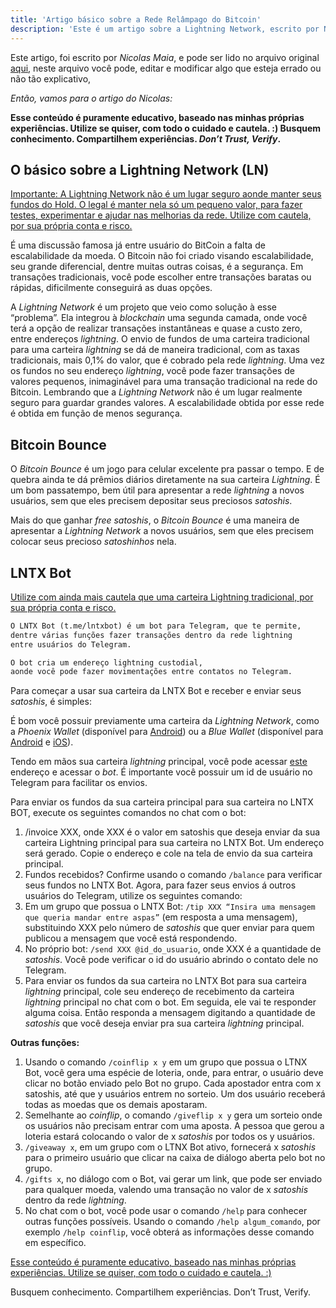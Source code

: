 ```yaml
---
title: 'Artigo básico sobre a Rede Relâmpago do Bitcoin'
description: 'Este é um artigo sobre a Lightning Network, escrito por Nicolas Maia.'
---
```


[1]: https://docs.google.com/document/d/1hlQJeaEkk4wfHcl8qPxSVz6Z0DDjXj2vbpAxajBBrQk/edit	"Documento original do artigo"
[2]: https://play.google.com/store/apps/details?id=fr.acinq.phoenix.mainnet&hl=pt_BR	"Phoenix Wallet na PlayStore"
[3]: https://play.google.com/store/apps/details?id=io.bluewallet.bluewallet&hl=pt_BR	"Blue Wallet na Play Store"
[4]: https://apps.apple.com/us/app/bluewallet-bitcoin-wallet/id1376878040	"Blue Wallet na Apple Store"
[5]: https://t.me/lntxbot	"LNTX Bot no Telegram"

Este artigo, foi escrito por *Nicolas Maia*, e pode ser lido no arquivo original [aqui][1],
neste arquivo você pode, editar e modificar algo que esteja errado ou não tão explicativo,

_Então, vamos para o artigo do Nicolas:_

**Esse conteúdo é puramente educativo, baseado nas minhas próprias experiências.
Utilize se quiser, com todo o cuidado e cautela. :) Busquem conhecimento.
Compartilhem experiências. *Don’t Trust, Verify*.**

## O básico sobre a Lightning Network (LN)

<u>Importante: A Lightning Network não é um lugar seguro aonde manter seus fundos do Hold. O legal é manter nela só um pequeno valor, para fazer testes, experimentar e ajudar nas melhorias da rede. Utilize com cautela, por sua própria conta e risco.</u>

É uma discussão famosa já entre usuário do BitCoin a falta de escalabilidade da moeda. O Bitcoin não foi criado visando escalabilidade, seu grande diferencial, dentre muitas outras coisas, é a segurança.
Em transações tradicionais, você pode escolher entre transações baratas ou rápidas, dificilmente conseguirá as duas opções.

A *Lightning Network* é um projeto que veio como solução à esse “problema”. Ela integrou à *blockchain* uma segunda camada, onde você terá a opção de realizar transações instantâneas e quase a custo zero, entre endereços *lightning*.
O envio de fundos de uma carteira tradicional para uma carteira *lightning* se dá de maneira tradicional, com as taxas tradicionais, mais 0,1% do valor, que é cobrado pela rede *lightning*. Uma vez os fundos no seu endereço *lightning*, você pode fazer transações de valores pequenos, inimaginável para uma transação tradicional na rede do Bitcoin.
Lembrando que a *Lightning Network* não é um lugar realmente seguro para guardar grandes valores. A escalabilidade obtida por esse rede é obtida em função de menos segurança.

## Bitcoin Bounce

O *Bitcoin Bounce* é um jogo para celular excelente pra passar o tempo. E de quebra ainda te dá prêmios diários diretamente na sua carteira *Lightning*.
É um bom passatempo, bem útil para apresentar a rede *lightning* a novos usuários, sem que eles precisem depositar seus preciosos *satoshis*.

Mais do que ganhar *free satoshis*, o *Bitcoin Bounce* é uma maneira de apresentar a *Lightning Network* a novos usuários, sem que eles precisem colocar seus precioso *satoshinhos* nela.

## LNTX Bot

<u>Utilize com ainda mais cautela que uma carteira Lightning tradicional, por sua própria conta e risco.</u>

```md
O LNTX Bot (t.me/lntxbot) é um bot para Telegram, que te permite,
dentre várias funções fazer transações dentro da rede lightning
entre usuários do Telegram.

O bot cria um endereço lightning custodial,
aonde você pode fazer movimentações entre contatos no Telegram.
```

Para começar a usar sua carteira da LNTX Bot e receber e enviar seus *satoshis*, é simples:

É bom você possuir previamente uma carteira da *Lightning Network*, como a *Phoenix Wallet* (disponível para [Android][2]) ou a *Blue Wallet* (disponível para [Android][3] e [iOS][4]).

Tendo em mãos sua carteira *lightning* principal, você pode acessar [este][5] endereço e acessar o *bot*. É importante você possuir um id de usuário no Telegram para facilitar os envios.

Para enviar os fundos da sua carteira principal para sua carteira no LNTX BOT, execute os seguintes comandos no chat com o bot:


1. /invoice XXX, onde XXX é o valor em satoshis que deseja enviar da sua carteira Lightning principal
para sua carteira no LNTX Bot.
Um endereço será gerado. Copie o endereço e cole na tela de envio da sua carteira principal.
2. Fundos recebidos? Confirme usando o comando `/balance` para verificar seus fundos no LNTX Bot.
   Agora, para fazer seus envios á outros usuários do Telegram, utilize os seguintes comando:
3. Em um grupo que possua o LNTX Bot: `/tip XXX “Insira uma mensagem que queria mandar entre aspas”` (em resposta a uma mensagem), substituindo XXX pelo número de *satoshis* que quer enviar para quem publicou a mensagem que você está respondendo.
4. No próprio bot: `/send XXX @id_do_usuario`, onde XXX é a quantidade de *satoshis*. Você pode verificar o id do usuário abrindo o contato dele no Telegram.
5. Para enviar os fundos da sua carteira no LNTX Bot para sua carteira *lightning* principal, cole seu endereço de recebimento da carteira *lightning* principal no chat com o bot. Em seguida, ele vai te responder alguma coisa. Então responda a mensagem digitando a quantidade de *satoshis* que você deseja enviar pra sua carteira *lightning* principal.

**Outras funções:**

1. Usando o comando `/coinflip x y` em um grupo que possua o LTNX Bot, você gera uma espécie de loteria, onde, para entrar, o usuário deve clicar no botão enviado pelo Bot no grupo. Cada apostador entra com x satoshis, até que y usuários entrem no sorteio. Um dos usuário receberá todas as moedas que os demais apostaram.
2. Semelhante ao *coinflip*, o comando `/giveflip x y` gera um sorteio onde os usuários não precisam entrar com uma aposta.
   A pessoa que gerou a loteria estará colocando o valor de x *satoshis* por todos os y usuários.
3. `/giveaway x`, em um grupo com o LTNX Bot ativo, fornecerá x *satoshis* para o primeiro usuário que clicar na caixa de diálogo aberta pelo bot no grupo.
4. `/gifts x`, no diálogo com o Bot, vai gerar um link, que pode ser enviado para qualquer moeda, valendo uma transação no valor de x *satoshis* dentro da rede *lightning*.
5. No chat com o bot, você pode usar o comando `/help` para conhecer outras funções possíveis. Usando o comando `/help algum_comando`, por exemplo `/help coinflip`, você obterá as informações desse comando em específico.

<u>Esse conteúdo é puramente educativo, baseado nas minhas próprias experiências. Utilize se quiser, com todo o cuidado e cautela. :)</u>

Busquem conhecimento. Compartilhem experiências. Don’t Trust, Verify.
